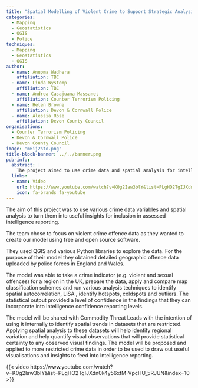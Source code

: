 ```yaml
---
title: "Spatial Modelling of Violent Crime to Support Strategic Analysis"
categories:
  - Mapping
  - Geostatistics
  - QGIS
  - Police
techniques:
  - Mapping
  - Geostatistics
  - QGIS
author:
  - name: Anupma Wadhera
    affiliation: TBC
  - name: Linda Wystemp
    affiliation: TBC
  - name: Andrea Casajuana Massanet
    affiliation: Counter Terrorism Policing
  - name: Helen Browne
    affiliation: Devon & Cornwall Police
  - name: Alessia Rose
    affiliation: Devon County Council
organisations:
  - Counter Terrorism Policing
  - Devon & Cornwall Police
  - Devon County Council
image: "m6ij2sto.png"
title-block-banner: ../../banner.png
pub-info:
  abstract: |
    The project aimed to use crime data and spatial analysis for intelligence reporting. Focusing on violent crime, the team used QGIS and Python libraries to analyse geographic offence data. The model identified hotspots, coldspots, and outliers, providing statistical confidence for intelligence reports.
  links:
  - name: Video
    url: https://www.youtube.com/watch?v=K0g2Iaw3blY&list=PLgHO2TgIJXdn0k4y56xtM-VpcHU_5RJUN&index=10
    icon: fa-brands fa-youtube
---
```


The aim of this project was to use various crime data variables and spatial analysis to turn them into useful insights for inclusion in assessed intelligence reporting.

The team chose to focus on violent crime offence data as they wanted to create our model using free and open source software.

They used QGIS and various Python libraries to explore the data. For the purpose of their model they obtained detailed geographic offence data uploaded by police forces in England and Wales.

The model was able to take a crime indicator (e.g. violent and sexual offences) for a region in the UK, prepare the data, apply and compare map classification schemes and run various analysis techniques to identify spatial autocorrelation, LISA , identify hotspots, coldspots and outliers. The statistical output provided a level of confidence in the findings that they can incorporate into intelligence confidence reporting levels.

The model will be shared with Commodity Threat Leads with the intention of using it internally to identify spatial trends in datasets that are restricted. Applying spatial analysis to these datasets will help identify regional variation and help quantify visual observations that will provide statistical certainty to any observed visual findings. The model will be proposed and applied to more restricted crime data in order to be used to draw out useful visualisations and insights to feed into intelligence reporting.

{{< video https://www.youtube.com/watch?v=K0g2Iaw3blY&list=PLgHO2TgIJXdn0k4y56xtM-VpcHU_5RJUN&index=10 >}}
